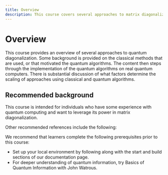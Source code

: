 ```yaml
---
title: Overview
description: This course covers several approaches to matrix diagonalization using quantum computers.
---
```


# Overview

This course provides an overview of several approaches to quantum diagonalization. Some background is provided on the classical methods that are used, or that motivated the quantum algorithms. The content then steps through the implementation of the quantum algorithms on real quantum computers. There is substantial discussion of what factors determine the scaling of approaches using classical and quantum algorithms.

## Recommended background

This course is intended for individuals who have some experience with quantum computing and want to leverage its power in matrix diagonalization.

Other recommended references include the following:

We recommend that learners complete the following prerequisites prior to this course:

- Set up your local environment by following along with the start and build sections of our documentation page.
- For deeper understanding of quantum information, try Basics of Quantum Information with John Watrous.